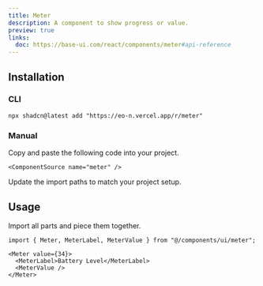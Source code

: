 ```yaml
---
title: Meter
description: A component to show progress or value.
preview: true
links:
  doc: https://base-ui.com/react/components/meter#api-reference
---
```


<ComponentTabs name="meter-demo" />

## Installation

### CLI

```package-install
npx shadcn@latest add "https://eo-n.vercel.app/r/meter"
```

### Manual

<Steps>

  <Step>
    Copy and paste the following code into your project.

    <ComponentSource name="meter" />

  </Step>
  
  <Step>Update the import paths to match your project setup.</Step>

</Steps>

## Usage

Import all parts and piece them together.

```tsx
import { Meter, MeterLabel, MeterValue } from "@/components/ui/meter";
```

```tsx
<Meter value={34}>
  <MeterLabel>Battery Level</MeterLabel>
  <MeterValue />
</Meter>
```
